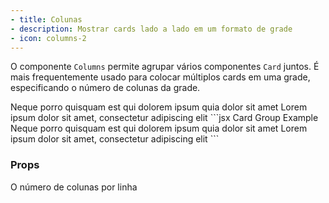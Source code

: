 ```yaml
---
- title: Colunas
- description: Mostrar cards lado a lado em um formato de grade
- icon: columns-2
---
```


O componente `Columns` permite agrupar vários componentes `Card` juntos. É mais frequentemente usado para colocar múltiplos cards em uma grade, especificando o número de colunas da grade.

<Columns cols={2}>
  <Card title="Primeiro Card" icon="panel-left-close">
    Neque porro quisquam est qui dolorem ipsum quia dolor sit amet
  </Card>

  <Card title="Segundo Card" icon="panel-right-close">
    Lorem ipsum dolor sit amet, consectetur adipiscing elit
  </Card>
</Columns>

<RequestExample>
  ```jsx Card Group Example
  <Columns cols={2}>
    <Card title="First Card">
      Neque porro quisquam est qui dolorem ipsum quia dolor sit amet
    </Card>
    <Card title="Second Card">
      Lorem ipsum dolor sit amet, consectetur adipiscing elit
    </Card>
  </Columns>
  ```
</RequestExample>

### Props

<ResponseField name="cols" default={2}>
  O número de colunas por linha
</ResponseField>
